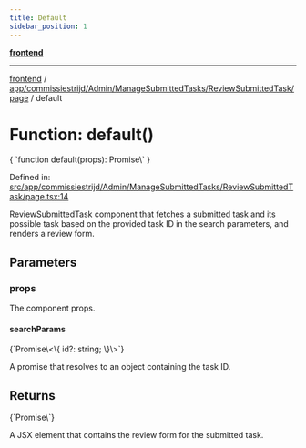 ```yaml
---
title: Default
sidebar_position: 1
---
```



[**frontend**](../../../../../../..)

***

[frontend](../../../../../../..) / [app/commissiestrijd/Admin/ManageSubmittedTasks/ReviewSubmittedTask/page](..) / default

# Function: default()

<CodeBlock language="ts">
{ `function default(props): Promise\<Element\>` }
</CodeBlock>

Defined in: [src/app/commissiestrijd/Admin/ManageSubmittedTasks/ReviewSubmittedTask/page.tsx:14](https://github.com/svsticky/CommitteeClash/blob/f974faa16c13593c1cc0eea50bf89b045abdabb5/frontend/src/app/commissiestrijd/Admin/ManageSubmittedTasks/ReviewSubmittedTask/page.tsx#L14)

ReviewSubmittedTask component that fetches a submitted task and its possible task
based on the provided task ID in the search parameters, and renders a review form.

## Parameters

### props

The component props.

#### searchParams
<CodeBlock language="ts">
{`Promise\<\{ id?: string; \}\>`}
</CodeBlock>

A promise that resolves to an object containing the task ID.

## Returns
<CodeBlock language="ts">
{`Promise\<Element\>`}
</CodeBlock>

A JSX element that contains the review form for the submitted task.
